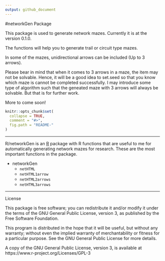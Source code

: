 ```yaml
---
output: github_document
---
```


#networkGen Package

This package is used to generate network mazes. Currently it is at the version 0.1.0.

The functions will help you to generate trail or circuit type mazes. 

In some of the mazes, unidirectional arrows can be included (Up to 3 arrows). 

Please bear in mind that when it comes to 3 arrows in a maze, the item may not be solvable. Hence, it will be a good idea to set.seed so that you know which maze is cannot be completed successfully. I may introduce some type of algorithm such that the geneated maze with 3 arrows will always be solvable. But that is for further work. 



More to come soon! 

```r
knitr::opts_chunk$set(
  collapse = TRUE,
  comment = "#>",
  fig.path = "README-"
)
```

---

R/networkGen is an [R](https://www.r-project.org) package with R functions that are
useful to me for automatically generating network mazes for research. These are the most important functions in the package.

- networkGen
    - `netHTML`
    - `netHTML1arrow`
    - `netHTML2arrows`
    - `netHTML3arrows`

---



License

This package is free software; you can redistribute it and/or modify it under the terms of the GNU General Public License, version 3, as published by the Free Software Foundation.

This program is distributed in the hope that it will be useful, but without any warranty; without even the implied warranty of merchantability or fitness for a particular purpose. See the GNU General Public License for more details.

A copy of the GNU General Public License, version 3, is available at https://www.r-project.org/Licenses/GPL-3